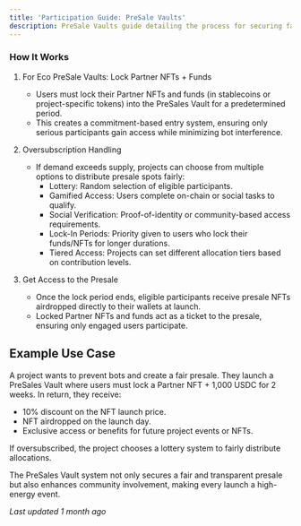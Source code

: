 ```yaml
---
title: 'Participation Guide: PreSale Vaults'
description: PreSale Vaults guide detailing the process for securing fair and transparent presales through commitment-based entry and oversubscription handling.
---
```


### How It Works

1. For Eco PreSale Vaults: Lock Partner NFTs + Funds

   - Users must lock their Partner NFTs and funds (in stablecoins or project-specific tokens) into the PreSales Vault for a predetermined period.
   - This creates a commitment-based entry system, ensuring only serious participants gain access while minimizing bot interference.

2. Oversubscription Handling

   - If demand exceeds supply, projects can choose from multiple options to distribute presale spots fairly:
     - Lottery: Random selection of eligible participants.
     - Gamified Access: Users complete on-chain or social tasks to qualify.
     - Social Verification: Proof-of-identity or community-based access requirements.
     - Lock-In Periods: Priority given to users who lock their funds/NFTs for longer durations.
     - Tiered Access: Projects can set different allocation tiers based on contribution levels.

3. Get Access to the Presale
   - Once the lock period ends, eligible participants receive presale NFTs airdropped directly to their wallets at launch.
   - Locked Partner NFTs and funds act as a ticket to the presale, ensuring only engaged users participate.

## Example Use Case

A project wants to prevent bots and create a fair presale. They launch a PreSales Vault where users must lock a Partner NFT + 1,000 USDC for 2 weeks. In return, they receive:

- 10% discount on the NFT launch price.
- NFT airdropped on the launch day.
- Exclusive access or benefits for future project events or NFTs.

If oversubscribed, the project chooses a lottery system to fairly distribute allocations.

The PreSales Vault system not only secures a fair and transparent presale but also enhances community involvement, making every launch a high-energy event.

_Last updated 1 month ago_
